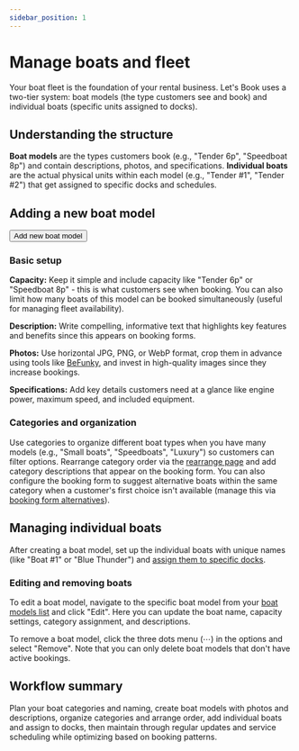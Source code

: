 ```yaml
---
sidebar_position: 1
---
```



# Manage boats and fleet

Your boat fleet is the foundation of your rental business. Let's Book uses a two-tier system: boat models (the type customers see and book) and individual boats (specific units assigned to docks).

## Understanding the structure

**Boat models** are the types customers book (e.g., "Tender 6p", "Speedboat 8p") and contain descriptions, photos, and specifications. **Individual boats** are the actual physical units within each model (e.g., "Tender #1", "Tender #2") that get assigned to specific docks and schedules.

## Adding a new boat model

<Button href="https://dashboard.letsbook.app/models/add">Add new boat model</Button>

### Basic setup

**Capacity:** Keep it simple and include capacity like "Tender 6p" or "Speedboat 8p" - this is what customers see when booking. You can also limit how many boats of this model can be booked simultaneously (useful for managing fleet availability).

**Description:** Write compelling, informative text that highlights key features and benefits since this appears on booking forms.

**Photos:** Use horizontal JPG, PNG, or WebP format, crop them in advance using tools like [BeFunky](https://www.befunky.com/create/crop-photo/), and invest in high-quality images since they increase bookings.

**Specifications:** Add key details customers need at a glance like engine power, maximum speed, and included equipment.

### Categories and organization

Use categories to organize different boat types when you have many models (e.g., "Small boats", "Speedboats", "Luxury") so customers can filter options. Rearrange category order via the [rearrange page](https://dashboard.letsbook.app/models/rearrange) and add category descriptions that appear on the booking form. You can also configure the booking form to suggest alternative boats within the same category when a customer's first choice isn't available (manage this via [booking form alternatives](https://dashboard.letsbook.app/booking-form/alternatives)).

## Managing individual boats

After creating a boat model, set up the individual boats with unique names (like "Boat #1" or "Blue Thunder") and [assign them to specific docks](/guides/settings/boats/assign-boats-to-docks).

### Editing and removing boats

To edit a boat model, navigate to the specific boat model from your [boat models list](https://dashboard.letsbook.app/models) and click "Edit". Here you can update the boat name, capacity settings, category assignment, and descriptions.

To remove a boat model, click the three dots menu (⋯) in the options and select "Remove". Note that you can only delete boat models that don't have active bookings.

## Workflow summary

Plan your boat categories and naming, create boat models with photos and descriptions, organize categories and arrange order, add individual boats and assign to docks, then maintain through regular updates and service scheduling while optimizing based on booking patterns.

